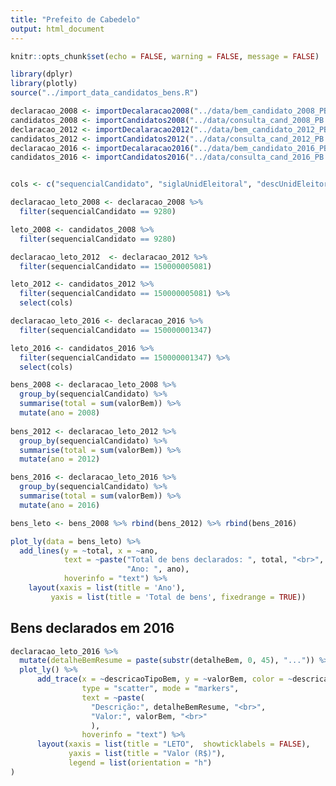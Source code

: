 ```yaml
---
title: "Prefeito de Cabedelo"
output: html_document
---
```


```r
knitr::opts_chunk$set(echo = FALSE, warning = FALSE, message = FALSE)

library(dplyr)
library(plotly)
source("../import_data_candidatos_bens.R")
```


```r
declaracao_2008 <- importDecalaracao2008("../data/bem_candidato_2008_PB.txt")
candidatos_2008 <- importCandidatos2008("../data/consulta_cand_2008_PB.txt")
declaracao_2012 <- importDecalaracao2012("../data/bem_candidato_2012_PB.txt")
candidatos_2012 <- importCandidatos2012("../data/consulta_cand_2012_PB.txt")
declaracao_2016 <- importDecalaracao2016("../data/bem_candidato_2016_PB.txt")
candidatos_2016 <- importCandidatos2016("../data/consulta_cand_2016_PB.txt")


cols <- c("sequencialCandidato", "siglaUnidEleitoral", "descUnidEleitoral", "siglaUF", "nomeCandidato", "nomeUrnaCandidato", "cpfCandidato", "siglaPartido", "descSituacaoEleito")

declaracao_leto_2008 <- declaracao_2008 %>%
  filter(sequencialCandidato == 9280)

leto_2008 <- candidatos_2008 %>%
  filter(sequencialCandidato == 9280)

declaracao_leto_2012  <- declaracao_2012 %>%
  filter(sequencialCandidato == 150000005081)

leto_2012 <- candidatos_2012 %>%
  filter(sequencialCandidato == 150000005081) %>%
  select(cols)

declaracao_leto_2016 <- declaracao_2016 %>%
  filter(sequencialCandidato == 150000001347)

leto_2016 <- candidatos_2016 %>%
  filter(sequencialCandidato == 150000001347) %>%
  select(cols)

bens_2008 <- declaracao_leto_2008 %>%
  group_by(sequencialCandidato) %>%
  summarise(total = sum(valorBem)) %>%
  mutate(ano = 2008)
  
bens_2012 <- declaracao_leto_2012 %>%
  group_by(sequencialCandidato) %>%
  summarise(total = sum(valorBem)) %>%
  mutate(ano = 2012)

bens_2016 <- declaracao_leto_2016 %>%
  group_by(sequencialCandidato) %>%
  summarise(total = sum(valorBem)) %>%
  mutate(ano = 2016)

bens_leto <- bens_2008 %>% rbind(bens_2012) %>% rbind(bens_2016)
```

```r
plot_ly(data = bens_leto) %>%
  add_lines(y = ~total, x = ~ano,
            text = ~paste("Total de bens declarados: ", total, "<br>",
                          "Ano: ", ano),
            hoverinfo = "text") %>%
    layout(xaxis = list(title = 'Ano'),
         yaxis = list(title = 'Total de bens', fixedrange = TRUE))
```

## Bens declarados em 2016

```r
declaracao_leto_2016 %>% 
  mutate(detalheBemResume = paste(substr(detalheBem, 0, 45), "...")) %>% 
  plot_ly() %>%
      add_trace(x = ~descricaoTipoBem, y = ~valorBem, color = ~descricaoTipoBem,
                type = "scatter", mode = "markers",
                text = ~paste(
                  "Descrição:", detalheBemResume, "<br>",
                  "Valor:", valorBem, "<br>"
                  ),
                hoverinfo = "text") %>%
      layout(xaxis = list(title = "LETO",  showticklabels = FALSE),
             yaxis = list(title = "Valor (R$)"),
             legend = list(orientation = "h")
)
```

